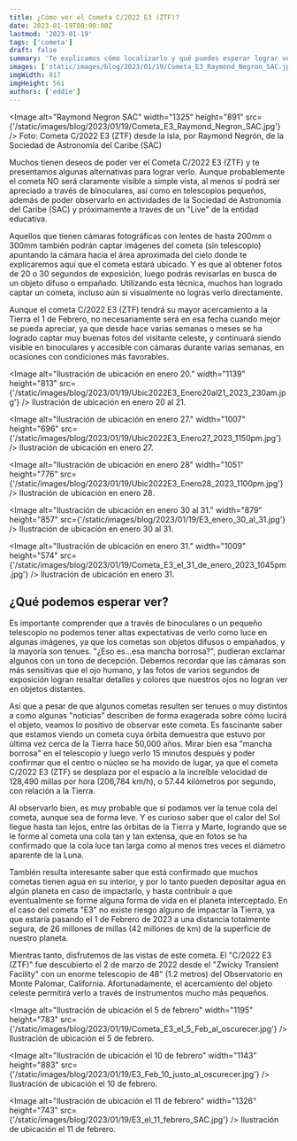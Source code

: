 ```yaml
---
title: ¿Cómo ver el Cometa C/2022 E3 (ZTF)?
date: 2023-01-19T08:00:00Z
lastmod: '2023-01-19'
tags: ['cometa']
draft: false
summary: 'Te explicamos cómo localizarlo y qué puedes esperar lograr ver'
images: ['static/images/blog/2023/01/19/Cometa_E3_Raymond_Negron_SAC.jpg']
imgWidth: 817
imgHeight: 561
authors: ['eddie']
---
```


<Image
  alt="Raymond Negron SAC"
  width="1325"
  height="891"
  src={'/static/images/blog/2023/01/19/Cometa_E3_Raymond_Negron_SAC.jpg'}
/>
<ImageCaption>
  Foto: Cometa C/2022 E3 (ZTF) desde la isla, por Raymond Negrón, de la Sociedad de Astronomía del
  Caribe (SAC)
</ImageCaption>

Muchos tienen deseos de poder ver el Cometa C/2022 E3 (ZTF) y te presentamos algunas alternativas para lograr verlo. Aunque probablemente el cometa NO será claramente visible a simple vista, al menos sí podrá ser apreciado a través de binoculares, así como en telescopios pequeños, además de poder observarlo en actividades de la Sociedad de Astronomía del Caribe (SAC) y próximamente a través de un "Live" de la entidad educativa.

Aquellos que tienen cámaras fotográficas con lentes de hasta 200mm o 300mm también podrán captar imágenes del cometa (sin telescopio) apuntando la cámara hacia el área aproximada del cielo donde te explicaremos aquí que el cometa estará ubicado. Y es que al obtener fotos de 20 o 30 segundos de exposición, luego podrás revisarlas en busca de un objeto difuso o empañado. Utilizando esta técnica, muchos han logrado captar un cometa, incluso aún si visualmente no logras verlo directamente.

Aunque el cometa C/2022 E3 (ZTF) tendrá su mayor acercamiento a la Tierra el 1 de Febrero, no necesariamente será en esa fecha cuando mejor se pueda apreciar, ya que desde hace varias semanas o meses se ha logrado captar muy buenas fotos del visitante celeste, y continuará siendo visible en binoculares y accesible con cámaras durante varias semanas, en ocasiones con condiciones más favorables.

<Image
  alt="Ilustración de ubicación en enero 20."
  width="1139"
  height="813"
  src={'/static/images/blog/2023/01/19/Ubic2022E3_Enero20al21_2023_230am.jpg'}
/>
<ImageCaption>Ilustración de ubicación en enero 20 al 21.</ImageCaption>

<Image
  alt="Ilustración de ubicación en enero 27."
  width="1007"
  height="696"
  src={'/static/images/blog/2023/01/19/Ubic2022E3_Enero27_2023_1150pm.jpg'}
/>
<ImageCaption>Ilustración de ubicación en enero 27.</ImageCaption>

<Image
  alt="Ilustración de ubicación en enero 28"
  width="1051"
  height="776"
  src={'/static/images/blog/2023/01/19/Ubic2022E3_Enero28_2023_1100pm.jpg'}
/>
<ImageCaption>Ilustración de ubicación en enero 28.</ImageCaption>

<Image
  alt="Ilustración de ubicación en enero 30 al 31."
  width="879"
  height="857"
  src={'/static/images/blog/2023/01/19/E3_enero_30_al_31.jpg'}
/>
<ImageCaption>Ilustración de ubicación en enero 30 al 31.</ImageCaption>

<Image
  alt="Ilustración de ubicación en enero 31."
  width="1009"
  height="574"
  src={'/static/images/blog/2023/01/19/Cometa_E3_el_31_de_enero_2023_1045pm.jpg'}
/>
<ImageCaption>Ilustración de ubicación en enero 31.</ImageCaption>

## ¿Qué podemos esperar ver?

Es importante comprender que a través de binoculares o un pequeño telescopio no podemos tener altas expectativas de verlo como luce en algunas imágenes, ya que los cometas son objetos difusos o empañados, y la mayoría son tenues.
"¿Eso es...esa mancha borrosa?", pudieran exclamar algunos con un tono de decepción. Debemos recordar que las cámaras son más sensitivas que el ojo humano, y las fotos de varios segundos de exposición logran resaltar detalles y colores que nuestros ojos no logran ver en objetos distantes.

Así que a pesar de que algunos cometas resulten ser tenues o muy distintos a como algunas "noticias" describen de forma exagerada sobre cómo lucirá el objeto, veamos lo positivo de observar este cometa.
Es fascinante saber que estamos viendo un cometa cuya órbita demuestra que estuvo por última vez cerca de la Tierra hace 50,000 años. Mirar bien esa "mancha borrosa" en el telescopio y luego verlo 15 minutos después y poder confirmar que
el centro o núcleo se ha movido de lugar, ya que el cometa C/2022 E3 (ZTF) se desplaza por el espacio a la increíble velocidad de 128,490 millas por hora (206,784 km/h), o 57.44 kilómetros por segundo, con relación a la Tierra.

Al observarlo bien, es muy probable que sí podamos ver la tenue cola del cometa, aunque sea de forma leve. Y es curioso saber que el calor del Sol llegue hasta tan lejos, entre las órbitas de la Tierra y Marte, logrando que se le forme al cometa una cola tan y tan extensa,
que en fotos se ha confirmado que la cola luce tan larga como al menos tres veces el diámetro aparente de la Luna.

También resulta interesante saber que está confirmado que muchos cometas tienen agua en su interior, y por lo tanto pueden depositar agua en algún planeta en caso de impactarlo, y hasta contribuir a que eventualmente se forme alguna forma de vida en el
planeta interceptado. En el caso del cometa "E3" no existe riesgo alguno de impactar la Tierra, ya que estaría pasando el 1 de Febrero de 2023 a una distancia totalmente segura, de 26 millones de millas (42 millones de km) de la superficie de nuestro planeta.

Mientras tanto, disfrutemos de las vistas de este cometa. El "C/2022 E3 (ZTF)" fue descubierto el 2 de marzo de 2022 desde el "Zwicky Transient Facility" con un enorme telescopio de 48" (1.2 metros) del Observatorio en Monte Palomar, California. Afortunadamente, el acercamiento del objeto celeste permitirá verlo a través de instrumentos mucho más pequeños.

<Image
  alt="Ilustración de ubicación el 5 de febrero"
  width="1195"
  height="783"
  src={'/static/images/blog/2023/01/19/Cometa_E3_el_5_Feb_al_oscurecer.jpg'}
/>
<ImageCaption>Ilustración de ubicación el 5 de febrero.</ImageCaption>

<Image
  alt="Ilustración de ubicación el 10 de febrero"
  width="1143"
  height="883"
  src={'/static/images/blog/2023/01/19/E3_Feb_10_justo_al_oscurecer.jpg'}
/>
<ImageCaption>Ilustración de ubicación el 10 de febrero.</ImageCaption>

<Image
  alt="Ilustración de ubicación el 11 de febrero"
  width="1326"
  height="743"
  src={'/static/images/blog/2023/01/19/E3_el_11_febrero_SAC.jpg'}
/>
<ImageCaption>Ilustración de ubicación el 11 de febrero.</ImageCaption>
